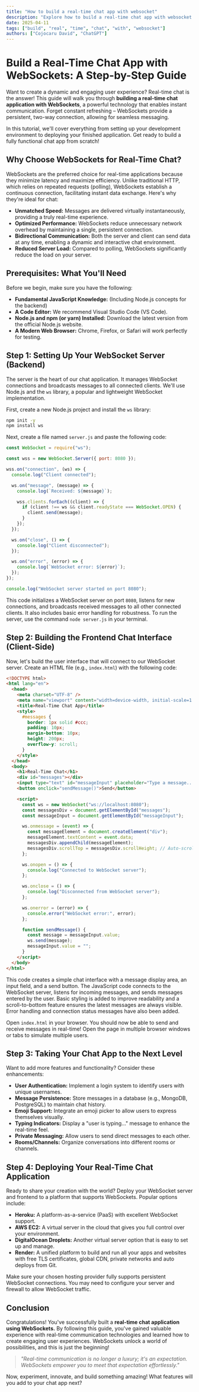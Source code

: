 ```yaml
---
title: "How to build a real-time chat app with websocket"
description: "Explore how to build a real-time chat app with websocket in this detailed guide, offering insights, strategies, and practical tips to enhance your understanding and application of the topic."
date: 2025-04-11
tags: ["build", "real", "time", "chat", "with", "websocket"]
authors: ["Cojocaru David", "ChatGPT"]
---
```


# Build a Real-Time Chat App with WebSockets: A Step-by-Step Guide

Want to create a dynamic and engaging user experience? Real-time chat is the answer! This guide will walk you through **building a real-time chat application with WebSockets**, a powerful technology that enables instant communication. Forget constant refreshing – WebSockets provide a persistent, two-way connection, allowing for seamless messaging.

In this tutorial, we'll cover everything from setting up your development environment to deploying your finished application. Get ready to build a fully functional chat app from scratch!

## Why Choose WebSockets for Real-Time Chat?

WebSockets are the preferred choice for real-time applications because they minimize latency and maximize efficiency. Unlike traditional HTTP, which relies on repeated requests (polling), WebSockets establish a continuous connection, facilitating instant data exchange. Here's why they're ideal for chat:

- **Unmatched Speed:** Messages are delivered virtually instantaneously, providing a truly real-time experience.
- **Optimized Performance:** WebSockets reduce unnecessary network overhead by maintaining a single, persistent connection.
- **Bidirectional Communication:** Both the server and client can send data at any time, enabling a dynamic and interactive chat environment.
- **Reduced Server Load:** Compared to polling, WebSockets significantly reduce the load on your server.

## Prerequisites: What You'll Need

Before we begin, make sure you have the following:

- **Fundamental JavaScript Knowledge:** (Including Node.js concepts for the backend)
- **A Code Editor:** We recommend Visual Studio Code (VS Code).
- **Node.js and npm (or yarn) Installed:** Download the latest version from the official Node.js website.
- **A Modern Web Browser:** Chrome, Firefox, or Safari will work perfectly for testing.

## Step 1: Setting Up Your WebSocket Server (Backend)

The server is the heart of our chat application. It manages WebSocket connections and broadcasts messages to all connected clients. We'll use Node.js and the `ws` library, a popular and lightweight WebSocket implementation.

First, create a new Node.js project and install the `ws` library:

```bash
npm init -y
npm install ws
```

Next, create a file named `server.js` and paste the following code:

```javascript
const WebSocket = require("ws");

const wss = new WebSocket.Server({ port: 8080 });

wss.on("connection", (ws) => {
  console.log("Client connected");

  ws.on("message", (message) => {
    console.log(`Received: ${message}`);

    wss.clients.forEach((client) => {
      if (client !== ws && client.readyState === WebSocket.OPEN) {
        client.send(message);
      }
    });
  });

  ws.on("close", () => {
    console.log("Client disconnected");
  });

  ws.on("error", (error) => {
    console.log(`WebSocket error: ${error}`);
  });
});

console.log("WebSocket server started on port 8080");
```

This code initializes a WebSocket server on port `8080`, listens for new connections, and broadcasts received messages to all other connected clients. It also includes basic error handling for robustness. To run the server, use the command `node server.js` in your terminal.

## Step 2: Building the Frontend Chat Interface (Client-Side)

Now, let's build the user interface that will connect to our WebSocket server. Create an HTML file (e.g., `index.html`) with the following code:

```html
<!DOCTYPE html>
<html lang="en">
  <head>
    <meta charset="UTF-8" />
    <meta name="viewport" content="width=device-width, initial-scale=1.0" />
    <title>Real-Time Chat App</title>
    <style>
      #messages {
        border: 1px solid #ccc;
        padding: 10px;
        margin-bottom: 10px;
        height: 200px;
        overflow-y: scroll;
      }
    </style>
  </head>
  <body>
    <h1>Real-Time Chat</h1>
    <div id="messages"></div>
    <input type="text" id="messageInput" placeholder="Type a message..." />
    <button onclick="sendMessage()">Send</button>

    <script>
      const ws = new WebSocket("ws://localhost:8080");
      const messagesDiv = document.getElementById("messages");
      const messageInput = document.getElementById("messageInput");

      ws.onmessage = (event) => {
        const messageElement = document.createElement("div");
        messageElement.textContent = event.data;
        messagesDiv.appendChild(messageElement);
        messagesDiv.scrollTop = messagesDiv.scrollHeight; // Auto-scroll to bottom
      };

      ws.onopen = () => {
        console.log("Connected to WebSocket server");
      };

      ws.onclose = () => {
        console.log("Disconnected from WebSocket server");
      };

      ws.onerror = (error) => {
        console.error("WebSocket error:", error);
      };

      function sendMessage() {
        const message = messageInput.value;
        ws.send(message);
        messageInput.value = "";
      }
    </script>
  </body>
</html>
```

This code creates a simple chat interface with a message display area, an input field, and a send button. The JavaScript code connects to the WebSocket server, listens for incoming messages, and sends messages entered by the user. Basic styling is added to improve readability and a scroll-to-bottom feature ensures the latest messages are always visible. Error handling and connection status messages have also been added.

Open `index.html` in your browser. You should now be able to send and receive messages in real-time! Open the page in multiple browser windows or tabs to simulate multiple users.

## Step 3: Taking Your Chat App to the Next Level

Want to add more features and functionality? Consider these enhancements:

- **User Authentication:** Implement a login system to identify users with unique usernames.
- **Message Persistence:** Store messages in a database (e.g., MongoDB, PostgreSQL) to maintain chat history.
- **Emoji Support:** Integrate an emoji picker to allow users to express themselves visually.
- **Typing Indicators:** Display a "user is typing..." message to enhance the real-time feel.
- **Private Messaging:** Allow users to send direct messages to each other.
- **Rooms/Channels:** Organize conversations into different rooms or channels.

## Step 4: Deploying Your Real-Time Chat Application

Ready to share your creation with the world? Deploy your WebSocket server and frontend to a platform that supports WebSockets. Popular options include:

- **Heroku:** A platform-as-a-service (PaaS) with excellent WebSocket support.
- **AWS EC2:** A virtual server in the cloud that gives you full control over your environment.
- **DigitalOcean Droplets:** Another virtual server option that is easy to set up and manage.
- **Render:** A unified platform to build and run all your apps and websites with free TLS certificates, global CDN, private networks and auto deploys from Git.

Make sure your chosen hosting provider fully supports persistent WebSocket connections. You may need to configure your server and firewall to allow WebSocket traffic.

## Conclusion

Congratulations! You've successfully built a **real-time chat application using WebSockets.** By following this guide, you've gained valuable experience with real-time communication technologies and learned how to create engaging user experiences. WebSockets unlock a world of possibilities, and this is just the beginning!

> _"Real-time communication is no longer a luxury; it's an expectation. WebSockets empower you to meet that expectation effortlessly."_

Now, experiment, innovate, and build something amazing! What features will you add to your chat app next?
